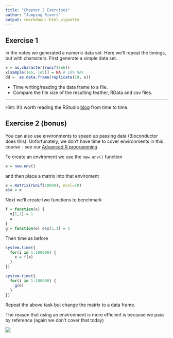 ```yaml
---
title: "Chapter 2 Exercises"
author: "Jumping Rivers"
output: rmarkdown::html_vignette
---
```

<!--
%\VignetteEngine{knitr::rmarkdown}
%\VignetteIndexEntry{Chapter 2 Exercises}
-->
  
<!-- To complete these exercises, you will need the following packages -->

<!-- ```{r eval=FALSE} -->
<!-- install.packages(c("devtools", "readr", "feather")) -->
<!-- devtools::install_github("Rdatatable/data.table") -->
<!-- ``` -->

## Exercise 1

In the notes we generated a numeric data set. Here we'll repeat the timings, but 
with characters. First generate a simple data set.
```r
x = as.character(runif(1e6))
x[sample(1e6, 1e5)] = NA # 10% NAs
dd =  as.data.frame(replicate(10, x))
```
  * Time writing/reading the data frame to a file.
  * Compare the file size of the resulting feather, RData and csv files.



------
Hint: It's worth reading the RStudio [blog](https://blog.rstudio.org/) from time 
to time.

## Exercise 2 (bonus)

You can also use environments to speed up passing data (Bioconductor does this). 
Unfortunately, we don't have time to cover environments in this course - 
see our [Advanced R programming](www.jumpingrivers.com)

To create an enviroment we use the `new.env()` function

```r
e = new.env()
```

and then place a matrix into that enviroment
```r
x = matrix(runif(10000), ncol=10)
e$x = x
```

Next we'll create two functions to benchmark
```r
f = function(x) {
  x[1,1] = 1
  x
}
g = function(e) e$x[1,1] = 1
```
Then time as before
```r
system.time({
  for(i in 1:100000) {
    x = f(x)
  }
})

system.time({
  for(i in 1:100000) {
    g(e)
  }
})
```
Repeat the above task but change the matrix to a data frame.

The reason that using an environment is more efficient is because we pass by reference (again we don't cover that today)

![](graphics/pass.gif)
